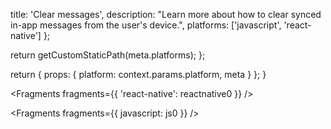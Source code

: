 
  title: 'Clear messages',
  description:
    "Learn more about how to clear synced in-app messages from the user's device.",
  platforms: ['javascript', 'react-native']
};

  return getCustomStaticPath(meta.platforms);
};

  return {
    props: {
      platform: context.params.platform,
      meta
    }
  };
}


<Fragments fragments={{ 'react-native': reactnative0 }} />


<Fragments fragments={{ javascript: js0 }} />

